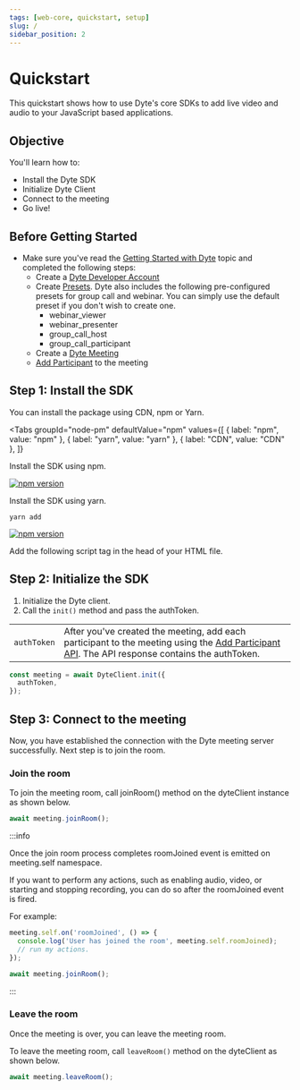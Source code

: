 ```yaml
---
tags: [web-core, quickstart, setup]
slug: /
sidebar_position: 2
---
```



# Quickstart

This quickstart shows how to use Dyte's core SDKs to add live video and audio to
your JavaScript based applications.

## Objective

You'll learn how to:

- Install the Dyte SDK
- Initialize Dyte Client
- Connect to the meeting
- Go live!

## Before Getting Started

- Make sure you've read the [Getting Started with Dyte](/getting-started) topic
  and completed the following steps:
  - Create a [Dyte Developer Account](https://dev.dyte.io/)
  - Create [Presets](https://dev.dyte.io/roles-presets). Dyte also includes the
    following pre-configured presets for group call and webinar. You can simply
    use the default preset if you don't wish to create one.
    - webinar_viewer
    - webinar_presenter
    - group_call_host
    - group_call_participant
  - Create a [Dyte Meeting](/api/?v=v2#/operations/create_meeting)
  - [Add Participant](/api/?v=v2#/operations/add_participant) to the meeting

## Step 1: Install the SDK

You can install the package using CDN, npm or Yarn.

<Tabs
  groupId="node-pm"
  defaultValue="npm"
  values={[
    { label: "npm", value: "npm" },
    { label: "yarn", value: "yarn" },
    { label: "CDN", value: "CDN" },
  ]}
>
  <TabItem value="npm">
Install the SDK using npm.
 
[![npm version](https://badge.fury.io/js/@dytesdk%2Fweb-core.svg)](https://badge.fury.io/js/@dytesdk%2Fweb-core)

  </TabItem>
  <TabItem value="yarn">
Install the SDK using yarn.

```shell
yarn add 
```

[![npm version](https://badge.fury.io/js/@dytesdk%2Fweb-core.svg)](https://badge.fury.io/js/@dytesdk%2Fweb-core)

  </TabItem>
  <TabItem value="CDN">
Add the following script tag in the head of your HTML file.
  
  <WebCoreCDNInstallation />
  </TabItem>
</Tabs>

## Step 2: Initialize the SDK

1. Initialize the Dyte client.
2. Call the `init()` method and pass the authToken.

|             |                                                                                                                                                                                   |
| ----------- | --------------------------------------------------------------------------------------------------------------------------------------------------------------------------------- |
| `authToken` | After you've created the meeting, add each participant to the meeting using the [Add Participant API](/api#/operations/add_participant). The API response contains the authToken. |

```js
const meeting = await DyteClient.init({
  authToken,
});
```

## Step 3: Connect to the meeting

Now, you have established the connection with the Dyte meeting server
successfully. Next step is to join the room.

### Join the room

To join the meeting room, call joinRoom() method on the dyteClient instance as
shown below.

```js
await meeting.joinRoom();
```

:::info

Once the join room process completes roomJoined event is emitted on meeting.self
namespace.

If you want to perform any actions, such as enabling audio, video, or starting
and stopping recording, you can do so after the roomJoined event is fired.

For example:

```js
meeting.self.on('roomJoined', () => {
  console.log('User has joined the room', meeting.self.roomJoined);
  // run my actions.
});

await meeting.joinRoom();
```

:::

### Leave the room

Once the meeting is over, you can leave the meeting room.

To leave the meeting room, call `leaveRoom()` method on the dyteClient as shown
below.

```js
await meeting.leaveRoom();
```

